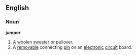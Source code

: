 ==English==
===Noun===
'''jumper'''
# A [[woolen]] [[sweater]] or pullover.
# A [[removable]] connecting [[pin]] on an [[electronic]] [[circuit]] board.
